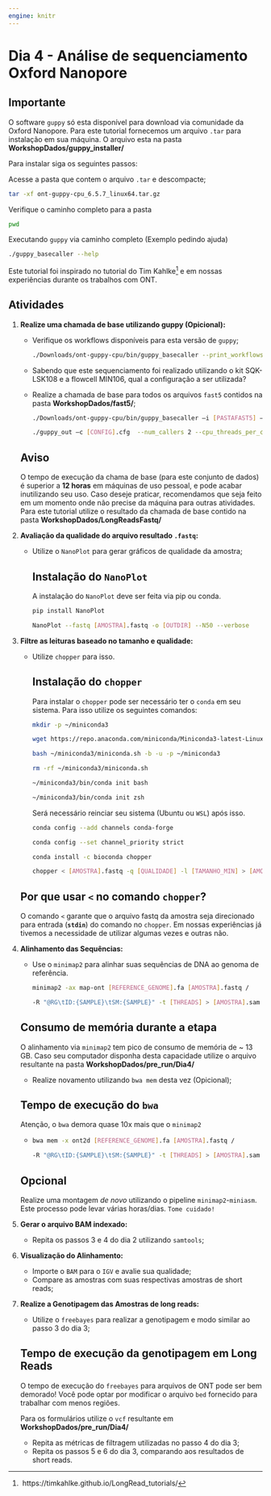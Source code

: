 ```yaml
---
engine: knitr
---
```


# Dia 4 - Análise de sequenciamento Oxford Nanopore {.unnumbered}

::: callout-important
## Importante

O software `guppy` só esta disponível para download via comunidade da Oxford Nanopore. Para este tutorial fornecemos um arquivo `.tar` para instalação em sua máquina. O arquivo esta na pasta **WorkshopDados/guppy_installer/**

Para instalar siga os seguintes passos:

Acesse a pasta que contem o arquivo `.tar` e descompacte;

```bash
tar -xf ont-guppy-cpu_6.5.7_linux64.tar.gz
```

Verifique o caminho completo para a pasta

```bash
pwd
```

Executando `guppy` via caminho completo (Exemplo pedindo ajuda)

```bash
./guppy_basecaller --help
```
:::

Este tutorial foi inspirado no tutorial do Tim Kahlke[^ont-1] e em nossas experiências durante os trabalhos com ONT.

[^ont-1]:  https://timkahlke.github.io/LongRead_tutorials/

## Atividades

1.  **Realize uma chamada de base utilizando guppy (Opicional):**

    -   Verifique os workflows disponíveis para esta versão de `guppy`;

        ```bash
        ./Downloads/ont-guppy-cpu/bin/guppy_basecaller --print_workflows
        ```

    -   Sabendo que este sequenciamento foi realizado utilizando o kit SQK-LSK108 e a flowcell MIN106, qual a configuração a ser utilizada?

    -   Realize a chamada de base para todos os arquivos `fast5` contidos na pasta **WorkshopDados/fast5/**;

        ```bash
        ./Downloads/ont-guppy-cpu/bin/guppy_basecaller –i [PASTAFAST5] –s /

        ./guppy_out –c [CONFIG].cfg  --num_callers 2 --cpu_threads_per_caller 1
        ```

    ::: callout-warning
    ## Aviso

    O tempo de execução da chama de base (para este conjunto de dados) é superior a **12 horas** em máquinas de uso pessoal, e pode acabar inutilizando seu uso. Caso deseje praticar, recomendamos que seja feito em um momento onde não precise da máquina para outras atividades. Para este tutorial utilize o resultado da chamada de base contido na pasta **WorkshopDados/LongReadsFastq/**
    :::

2.  **Avaliação da qualidade do arquivo resultado `.fastq`:**

    -   Utilize o `NanoPlot` para gerar gráficos de qualidade da amostra;

        ::: {.callout-tip collapse="true"}
        ## Instalação do `NanoPlot`

        A instalação do `NanoPlot` deve ser feita via pip ou conda.

        ```bash
        pip install NanoPlot
        ```
        :::

        ```bash
        NanoPlot --fastq [AMOSTRA].fastq -o [OUTDIR] --N50 --verbose
        ```

3.  **Filtre as leituras baseado no tamanho e qualidade:**

    -   Utilize `chopper` para isso.

        ::: {.callout-tip collapse="true"}
        ## Instalação do `chopper`

        Para instalar o `chopper` pode ser necessário ter o `conda` em seu sistema. Para isso utilize os seguintes comandos:

        ```bash
        mkdir -p ~/miniconda3

        wget https://repo.anaconda.com/miniconda/Miniconda3-latest-Linux-x86_64.sh -O ~/miniconda3/miniconda.sh

        bash ~/miniconda3/miniconda.sh -b -u -p ~/miniconda3

        rm -rf ~/miniconda3/miniconda.sh

        ~/miniconda3/bin/conda init bash

        ~/miniconda3/bin/conda init zsh
        ```

        Será necessário reinciar seu sistema (Ubuntu ou `WSL`) após isso.

        ```bash
        conda config --add channels conda-forge

        conda config --set channel_priority strict

        conda install -c bioconda chopper
        ```
        :::

        ```bash
        chopper < [AMOSTRA].fastq -q [QUALIDADE] -l [TAMANHO_MIN] > [AMOSTRA]_filtrada.fastq
        ```

    ::: {.callout-important collapse="true"}
    ## Por que usar `<` no comando `chopper`?

    O comando `<` garante que o arquivo fastq da amostra seja direcionado para entrada (**`stdin`**) do comando no `chopper`. Em nossas experiências já tivemos a necessidade de utilizar algumas vezes e outras não.
    :::

4.  **Alinhamento das Sequências:**

    -   Use o `minimap2` para alinhar suas sequências de DNA ao genoma de referência.

        ```bash
        minimap2 -ax map-ont [REFERENCE_GENOME].fa [AMOSTRA].fastq /

        -R "@RG\tID:{SAMPLE}\tSM:{SAMPLE}" -t [THREADS] > [AMOSTRA].sam
        ```

    ::: callout-caution
    ## Consumo de memória durante a etapa

    O alinhamento via `minimap2` tem pico de consumo de memória de \~ 13 GB. Caso seu computador disponha desta capacidade utilize o arquivo resultante na pasta **WorkshopDados/pre_run/Dia4/**
    :::

    -   Realize novamento utilizando `bwa mem` desta vez (Opicional);

    ::: callout-warning
    ## Tempo de execução do `bwa`

    Atenção, o `bwa` demora quase 10x mais que o `minimap2`
    :::

    -   

        ```bash
        bwa mem -x ont2d [REFERENCE_GENOME].fa [AMOSTRA].fastq /

        -R "@RG\tID:{SAMPLE}\tSM:{SAMPLE}" -t [THREADS] > [AMOSTRA].sam
        ```

    ::: {.callout-note collapse="true" icon="false"}
    ## Opcional

    Realize uma montagem *de novo* utilizando o pipeline `minimap2`-`miniasm`. Este processo pode levar várias horas/dias. `Tome cuidado!`
    :::

5.  **Gerar o arquivo BAM indexado:**

    -   Repita os passos 3 e 4 do dia 2 utilizando `samtools`;

6.  **Visualização do Alinhamento:**

    -   Importe o `BAM` para o `IGV` e avalie sua qualidade;
    -   Compare as amostras com suas respectivas amostras de short reads;

7.  **Realize a Genotipagem das Amostras de long reads:**

    -   Utilize o `freebayes` para realizar a genotipagem e modo similar ao passo 3 do dia 3;

    ::: callout-warning
    ## Tempo de execução da genotipagem em Long Reads

    O tempo de execução do `freebayes` para arquivos de ONT pode ser bem demorado! Você pode optar por modificar o arquivo `bed` fornecido para trabalhar com menos regiões.

    Para os formulários utilize o `vcf` resultante em **WorkshopDados/pre_run/Dia4/**
    :::

    -   Repita as métricas de filtragem utilizadas no passo 4 do dia 3;
    -   Repita os passos 5 e 6 do dia 3, comparando aos resultados de short reads.
